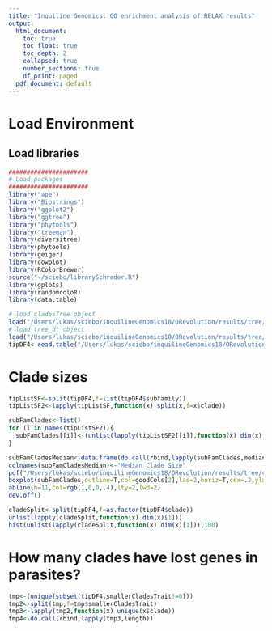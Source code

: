 ```yaml
---
title: "Inquiline Genomics: GO enrichment analysis of RELAX results"
output:
  html_document:
    toc: true
    toc_float: true
    toc_depth: 2
    collapsed: true
    number_sections: true
    df_print: paged
  pdf_document: default
---
```

<STYLE TYPE="text/css">
<!--
  td{
    font-family: Arial; 
    font-size: 8pt;
    padding:0px;
    cellpadding="0";
    cellspacing="0"
  }
  th {
    font-family: Arial; 
    font-size: 8pt;
    height: 20px;
    font-weight: bold;
    text-align: right;
    background-color: #ccccff;
  }
  table { 
    border-spacing: 0px;
    border-collapse: collapse;
  }
--->
</STYLE>

# Load Environment
## Load libraries

```r
######################
# Load packages
######################
library("ape")
library("Biostrings")
library("ggplot2")
library("ggtree")
library("phytools")
library("treeman")
library(diversitree)
library(phytools)
library(geiger)
library(cowplot)
library(RColorBrewer)
source("~/sciebo/librarySchrader.R")
library(gplots)
library(randomcoloR)
library(data.table)

```

```r
# load cladesTree object
load("/Users/lukas/sciebo/inquilineGenomics18/ORevolution/results/tree/cladesTree.Robject")
# load tree_dt object
load("/Users/lukas/sciebo/inquilineGenomics18/ORevolution/results/tree/tree_dt.Robject")
tipDF4<-read.table("/Users/lukas/sciebo/inquilineGenomics18/ORevolution/results/tree/tipsDF4.tsv",T,sep="\t")
```

# Clade sizes
```r
tipListSF<-split(tipDF4,f=list(tipDF4$subfamily))
tipListSF2<-lapply(tipListSF,function(x) split(x,f=x$clade))

subFamClades<-list()
for (i in names(tipListSF2)){
  subFamClades[[i]]<-(unlist(lapply(tipListSF2[[i]],function(x) dim(x)[1])))
}

subFamCladesMedian<-data.frame(do.call(rbind,lapply(subFamClades,median)))
colnames(subFamCladesMedian)<-"Median Clade Size"
pdf("/Users/lukas/sciebo/inquilineGenomics18/ORevolution/results/tree/cladeSizes.pdf",width=6,height=10)
boxplot(subFamClades,outline=T,col=goodCols[2],las=2,horiz=T,cex=.2,ylab="clade sizes")
abline(h=11,col=rgb(1,0,0,.4),lty=2,lwd=2)
dev.off()

cladeSplit<-split(tipDF4,f=as.factor(tipDF4$clade))
unlist(lapply(cladeSplit,function(x) dim(x)[1]))
hist(unlist(lapply(cladeSplit,function(x) dim(x)[1])),100)

```
# How many clades have lost genes in parasites?
```r
tmp<-(unique(subset(tipDF4,smallerCladesTrait!=0)))
tmp2<-split(tmp,f=tmp$smallerCladesTrait)
tmp3<-lapply(tmp2,function(x) unique(x$clade))
tmp4<-do.call(rbind,lapply(tmp3,length))
```

